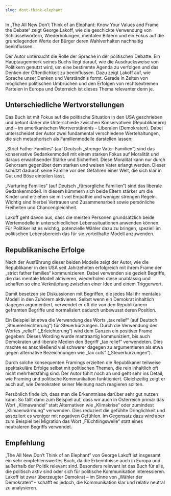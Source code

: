 ```yaml
---
slug: dont-think-elephant
---
```


In „The All New Don’t Think of an Elephant: Know Your Values and Frame the Debate“ zeigt George Lakoff, wie die geschickte Verwendung von Schlüsselwörtern, Wiederholungen, mentalen Bildern und ein Fokus auf die grundlegenden Werte der Bürger deren Wahlverhalten nachhaltig beeinflussen.

Der Autor untersucht die Rolle der Sprache in der politischen Debatte. Ein Hauptaugenmerk seines Buchs liegt darauf, wie die Ausdrucksweise von Politikern genutzt wird, um eine bestimmte Agenda zu verfolgen und das Denken der Öffentlichkeit zu beeinflussen. Dazu zeigt Lakoff auf, wie Sprache unser Denken und Verständnis formt. Gerade in Zeiten von möglichen politischen Umbrüchen und den Erfolgen von rechtsextremen Parteien in Europa und Österreich ist dieses Thema relevanter denn je.

## Unterschiedliche Wertvorstellungen
Das Buch ist mit Fokus auf die politische Situation in den USA geschrieben und betont daher die Unterschiede zwischen Konservativen (Republikanern) und – im amerikanischen Wortverständnis – Liberalen (Demokraten). Dabei unterscheidet der Autor zwei fundamental verschiedene Wertehaltungen, die sich metaphorisch als Familienmodelle darstellen lassen:

„Strict Father Families“ (auf Deutsch „strenge Vater-Familien“) sind das konservative Gedankenmodell mit einem starken Fokus auf Moralität und daraus erwachsender Stärke und Sicherheit. Diese Moralität kann nur durch Gehorsam gegenüber dem starken und weisen Vater erlangt werden. Dieser schützt dadurch seine Familie vor den Gefahren einer Welt, die sich klar in Gut und Böse einteilen lässt.

„Nurturing Families“ (auf Deutsch „fürsorgliche Familien“) sind das liberale Gedankenmodell. In diesem kümmern sich beide Eltern stärker um die Kinder und erziehen sie mit viel Empathie und weniger strengen Regeln. Wichtig sind hierbei Vertrauen und Zusammenarbeit sowie persönliche Freiheiten und Chancengleichheit.

Lakoff geht davon aus, dass die meisten Personen grundsätzlich beide Wertemodelle in unterschiedlichen Lebenssituationen anwenden können. Für Politiker ist es wichtig, potenzielle Wähler dazu zu bringen, speziell im politischen Lebensbereich das für sie vorteilhafte Modell anzuwenden.

## Republikanische Erfolge
Nach der Ausführung dieser beiden Modelle zeigt der Autor, wie die Republikaner in den USA seit Jahrzehnten erfolgreich mit ihrem Frame der „strict father families“ kommunizieren. Dabei verwenden sie gezielt Begriffe, die das mentale Modell aktivieren, wiederholen diese unablässig und schaffen so eine Verknüpfung zwischen einer Idee und einem Triggerwort.

Damit besetzen sie Diskussionen mit Begriffen, die jedes Mal ihr mentales Modell in den Zuhörern aktivieren. Selbst wenn ein Demokrat inhaltlich dagegen argumentiert, verwendet er oft die von den Republikanern geframten Begriffe und normalisiert dadurch unbewusst deren Position.

Ein Beispiel ist etwa die Verwendung des Worts „tax relief“ (auf Deutsch „Steuererleichterung“) für Steuerkürzungen. Durch die Verwendung des Wortes „relief“ („Erleichterung“) wird dem Ganzen ein positiver Frame gegeben: Dieses Wording wurde mantraartig kommuniziert, bis auch Demokraten und liberale Medien den Begriff „tax relief“ verwendeten. Dies machte es anschließend viel schwerer dagegen zu argumentieren als etwa gegen alternative Bezeichnungen wie „tax cuts“ („Steuerkürzungen“).

Durch solche konsequenten Framings erzielten die Republikaner teilweise spektakuläre Erfolge selbst mit politischen Themen, die rein inhaltlich oft nicht mehrheitsfähig sind. Der Autor führt noch an und geht sehr ins Detail, wie Framing und politische Kommunikation funktioniert. Gleichzeitig zeigt er auch auf, wie Demokraten seiner Meinung nach reagieren sollten.

Persönlich finde ich, dass man die Erkenntnisse darüber sehr gut nutzen kann: So fällt dann zum Beispiel auf, dass wir auch in Österreich primär das Wort „Klimawandel“ statt Alternativen wie „Klimakrise“ oder zumindest „Klimaerwärmung“ verwenden. Dies reduziert die gefühlte Dringlichkeit und assoziiert es weniger mit negativen Gefühlen. Im Gegensatz dazu wird aber zum Beispiel bei Migration das Wort „Flüchtlingswelle“ statt eines neutraleren Begriffs verwendet.

## Empfehlung
„The All New Don’t Think of an Elephant” von George Lakoff ist insgesamt ein sehr empfehlenswertes Buch, da die Erkenntnisse auch in Europa und außerhalb der Politik relevant sind. Besonders relevant ist das Buch für alle, die politisch aktiv sind oder sich für politische Kommunikation interessieren. Lakoff ist zwar überzeugter Demokrat – im Sinne von „Wähler der Demokraten“ – schafft es jedoch, die Kommunikation klar und relativ neutral zu analysieren.